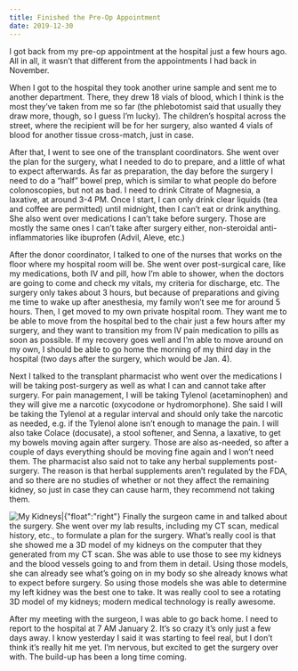 ```yaml
---
title: Finished the Pre-Op Appointment
date: 2019-12-30
---
```


I got back from my pre-op appointment at the hospital just a few hours ago. All in all, it wasn’t that different from  <LinkToArticle title="The Last Round of Tests Are Done">the appointments I had back in November</LinkToArticle>.

When I got to the hospital they took another urine sample and sent me to another department. There, they drew 18 vials of blood, which I think is the most they’ve taken from me so far (the phlebotomist said that usually they draw more, though, so I guess I’m lucky). The children’s hospital across the street, where the recipient will be for her surgery, also wanted 4 vials of blood for another tissue cross-match, just in case.

After that, I went to see one of the transplant coordinators. She went over the plan for the surgery, what I needed to do to prepare, and a little of what to expect afterwards. As far as preparation, the day before the surgery I need to do a “half” bowel prep, which is similar to what people do before colonoscopies, but not as bad. I need to drink Citrate of Magnesia, a laxative, at around 3-4 PM. Once I start, I can only drink clear liquids (tea and coffee are permitted) until midnight, then I can’t eat or drink anything. She also went over medications I can’t take before surgery. Those are mostly the same ones I can’t take after surgery either, non-steroidal anti-inflammatories like ibuprofen (Advil, Aleve, etc.)

After the donor coordinator, I talked to one of the nurses that works on the floor where my hospital room will be. She went over post-surgical care, like my medications, both IV and pill, how I’m able to shower, when the doctors are going to come and check my vitals, my criteria for discharge, etc. The surgery only takes about 3 hours, but because of preparations and giving me time to wake up after anesthesia, my family won’t see me for around 5 hours. Then, I get moved to my own private hospital room. They want me to be able to move from the hospital bed to the chair just a few hours after my surgery, and they want to transition my from IV pain medication to pills as soon as possible. If my recovery goes well and I’m able to move around on my own, I should be able to go home the morning of my third day in the hospital (two days after the surgery, which would be Jan. 4).

Next I talked to the transplant pharmacist who went over the medications I will be taking post-surgery as well as what I can and cannot take after surgery. For pain management, I will be taking Tylenol (acetaminophen) and they will give me a narcotic (oxycodone or hydromorphone). She said I will be taking the Tylenol at a regular interval and should only take the narcotic as needed, e.g. if the Tylenol alone isn’t enough to manage the pain. I will also take Colace (docusate), a stool softener, and Senna, a laxative, to get my bowels moving again after surgery. Those are also as-needed, so after a couple of days everything should be moving fine again and I won’t need them. The pharmacist also said not to take any herbal supplements post-surgery. The reason is that herbal supplements aren’t regulated by the FDA, and so there are no studies of whether or not they affect the remaining kidney, so just in case they can cause harm, they recommend not taking them.

![My Kidneys|`{"float":"right"}`](cross-section)
Finally the surgeon came in and talked about the surgery. She went over my lab results, including my CT scan, medical history, etc., to formulate a plan for the surgery. What’s really cool is that she showed me a 3D model of my kidneys on the computer that they generated from my CT scan. She was able to use those to see my kidneys and the blood vessels going to and from them in detail. Using those models, she can already see what’s going on in my body so she already knows what to expect before surgery. So using those models she was able to determine my left kidney was the best one to take. It was really cool to see a rotating 3D model of my kidneys; modern medical technology is really awesome.

After my meeting with the surgeon, I was able to go back home. I need to report to the hospital at 7 AM January 2. It’s so crazy it’s only just a few days away. I know yesterday I said it was starting to feel real, but I don’t think it’s really hit me yet. I’m nervous, but excited to get the surgery over with. The build-up has been a long time coming.
